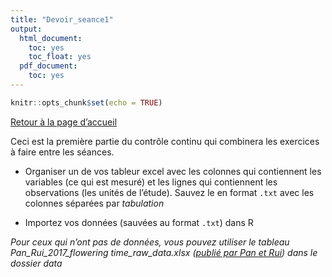 ```yaml
---
title: "Devoir_seance1"
output:
  html_document:
    toc: yes
    toc_float: yes
  pdf_document:
    toc: yes
---
```


```r
knitr::opts_chunk$set(echo = TRUE)
```


[Retour à la page d'accueil](https://scortijo.github.io/2022_L3_R/)

Ceci est la première partie du contrôle continu qui combinera les exercices à faire entre les séances.



- Organiser un de vos tableur excel avec les colonnes qui contiennent  les variables (ce qui est mesuré) et les lignes qui contiennent les observations (les unités de l'étude). Sauvez le en format `.txt` avec les colonnes séparées par _tabulation_

- Importez vos données (sauvées au format `.txt`)  dans R

*Pour ceux qui n'ont pas de données, vous pouvez utiliser le tableau _Pan_Rui_2017_flowering time_raw_data.xlsx_ ([publié par Pan et Rui](https://doi.org/10.6084/m9.figshare.5675032.v1)) dans le dossier _data_ *




